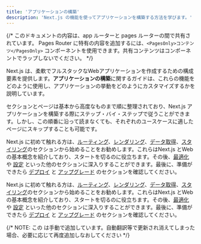 ```yaml
---
title: 'アプリケーションの構築'
description: 'Next.js の機能を使ってアプリケーションを構築する方法を学びます。'
---
```


{/* このドキュメントの内容は、app ルーターと pages ルーターの間で共有されています。 Pages Router に特有の内容を追加するには、`<PagesOnly>コンテンツ</PagesOnly>` コンポーネントを使用できます。共有コンテンツはコンポーネントでラップしないでください。 */}

Next.js は、柔軟でフルスタックなWebアプリケーションを作成するための構成要素を提供します。**アプリケーションの構築**に関するガイドは、これらの機能をどのように使用し、アプリケーションの挙動をどのようにカスタマイズするかを説明しています。

セクションとページは基本から高度なものまで順に整理されており、Next.js アプリケーションを構築する際にステップ・バイ・ステップで従うことができます。しかし、この順番に沿って読まなくても、それぞれのユースケースに適したページにスキップすることも可能です。

<AppOnly>

Next.js に初めて触れる方は、[ルーティング](/docs/app/building-your-application/routing)、[レンダリング](/docs/app/building-your-application/rendering)、[データ取得](/docs/app/building-your-application/data-fetching)、[スタイリング](/docs/app/building-your-application/styling)のセクションから始めることをお勧めします。これらはNext.js とWebの基本概念を紹介しており、スタートを切るのに役立ちます。その後、[最適化](/docs/app/building-your-application/optimizing) や [設定](/docs/app/building-your-application/configuring) といった他のセクションに深入りすることができます。最後に、準備ができたら [デプロイ](/docs/app/building-your-application/deploying) と [アップグレード](/docs/app/building-your-application/upgrading) のセクションを確認してください。

</AppOnly>

<PagesOnly>

Next.js に初めて触れる方は、[ルーティング](https://nextjs.org/docs/canary/pages/building-your-application/routing)、[レンダリング](https://nextjs.org/docs/canary/pages/building-your-application/rendering)、[データ取得](https://nextjs.org/docs/canary/pages/building-your-application/data-fetching)、[スタイリング](https://nextjs.org/docs/canary/pages/building-your-application/styling)のセクションから始めることをお勧めします。これらはNext.js とWebの基本概念を紹介しており、スタートを切るのに役立ちます。その後、[最適化](https://nextjs.org/docs/canary/pages/building-your-application/optimizing) や [設定](https://nextjs.org/docs/canary/pages/building-your-application/configuring) といった他のセクションに深入りすることができます。最後に、準備ができたら [デプロイ](https://nextjs.org/docs/canary/pages/building-your-application/deploying) と [アップグレード](https://nextjs.org/docs/canary/pages/building-your-application/upgrading) のセクションを確認してください。

</PagesOnly>

{/* NOTE: この <DocCardList /> は手動で追加しています。自動翻訳等で更新され消えてしまった場合、必要に応じて再度追加しなおしてください */}

<DocCardList />